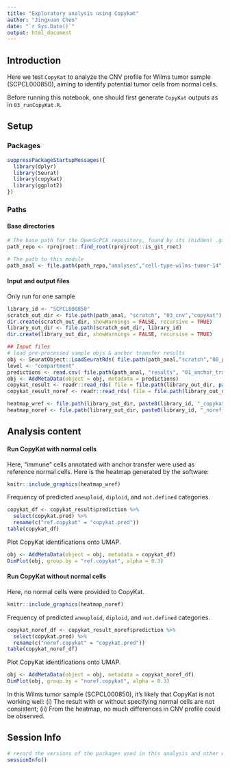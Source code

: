 ```yaml
---
title: "Exploratory analysis using Copykat"
author: "Jingxuan Chen"
date: "`r Sys.Date()`"
output: html_document
---
```


## Introduction

Here we test `CopyKat` to analyze the CNV profile for Wilms tumor sample (SCPCL000850), aiming to identify potential tumor cells from normal cells.

Before running this notebook, one should first generate `CopyKat` outputs as in `03_runCopyKat.R`.

## Setup

### Packages

```r
suppressPackageStartupMessages({
  library(dplyr)
  library(Seurat)
  library(copykat)
  library(ggplot2)
})
```

### Paths


#### Base directories

```r
# The base path for the OpenScPCA repository, found by its (hidden) .git directory
path_repo <- rprojroot::find_root(rprojroot::is_git_root)

# The path to this module
path_anal <- file.path(path_repo,"analyses","cell-type-wilms-tumor-14") 
```

#### Input and output files

Only run for one sample

```r
library_id <- "SCPCL000850"
scratch_out_dir <- file.path(path_anal, "scratch", "03_cnv","copykat")
dir.create(scratch_out_dir, showWarnings = FALSE, recursive = TRUE)
library_out_dir <- file.path(scratch_out_dir, library_id)
dir.create(library_out_dir, showWarnings = FALSE, recursive = TRUE)

## Input files
# load pre-processed sample objs & anchor transfer results
obj <- SeuratObject::LoadSeuratRds( file.path(path_anal,"scratch","00_preprocessing_rds",paste0(library_id,".rdsSeurat")) )
level <- "compartment"
predictions <- read.csv( file.path(path_anal, "results", "01_anchor_transfer_seurat", paste0(library_id, "_", level,".csv")) ) 
obj <- AddMetaData(object = obj, metadata = predictions)
copykat_result <- readr::read_rds( file = file.path(library_out_dir, paste0(library_id, "_copykat_resultobj.rds")) )
copykat_result_noref <- readr::read_rds( file = file.path(library_out_dir, paste0(library_id, "_noref_copykat_resultobj.rds")) )

```

```r
heatmap_wref <- file.path(library_out_dir, paste0(library_id, "_copykat_heatmap.jpeg"))
heatmap_noref <- file.path(library_out_dir, paste0(library_id, "_noref_copykat_heatmap.jpeg"))
```

## Analysis content

#### Run CopyKat with normal cells

Here, "immune" cells annotated with anchor transfer were used as reference normal cells. Here is the heatmap generated by the software:

```r
knitr::include_graphics(heatmap_wref)
```

Frequency of predicted `aneuploid`, `diploid`, and `not.defined` categories.

```r
copykat_df <- copykat_result$prediction %>%
  select(copykat.pred) %>% 
  rename(c("ref.copykat" = "copykat.pred"))
table(copykat_df)
```

Plot CopyKat identifications onto UMAP.

```r
obj <- AddMetaData(object = obj, metadata = copykat_df)
DimPlot(obj, group.by = "ref.copykat", alpha = 0.3)
```

#### Run CopyKat without normal cells

Here, no normal cells were provided to CopyKat.

```r
knitr::include_graphics(heatmap_noref)
```

Frequency of predicted `aneuploid`, `diploid`, and `not.defined` categories.

```r
copykat_noref_df <- copykat_result_noref$prediction %>%
  select(copykat.pred) %>% 
  rename(c("noref.copykat" = "copykat.pred"))
table(copykat_noref_df)
```

Plot CopyKat identifications onto UMAP.

```r
obj <- AddMetaData(object = obj, metadata = copykat_noref_df)
DimPlot(obj, group.by = "noref.copykat", alpha = 0.3)
```

In this Wilms tumor sample (SCPCL000850), it's likely that CopyKat is not working well: (i) The result with or without specifying normal cells are not consistent; (ii) From the heatmap, no much differences in CNV profile could be observed.

## Session Info

```r
# record the versions of the packages used in this analysis and other environment information
sessionInfo()
```
